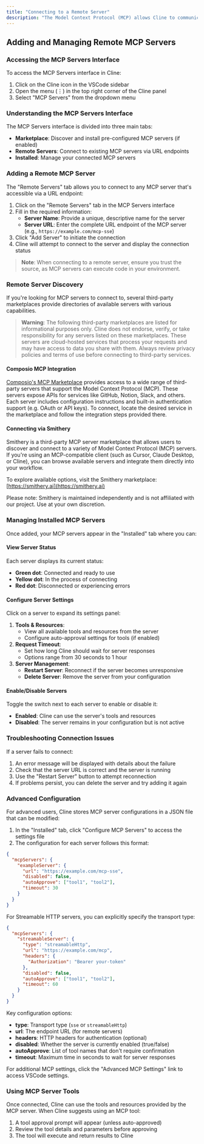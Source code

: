 ```yaml
---
title: "Connecting to a Remote Server"
description: "The Model Context Protocol (MCP) allows Cline to communicate with external servers that provide additional tools and resources to extend its capabilities. This guide explains how to add and connect to remote MCP servers using SSE or Streamable HTTP transports through the MCP Servers interface."
---
```


## Adding and Managing Remote MCP Servers

### Accessing the MCP Servers Interface

To access the MCP Servers interface in Cline:

1. Click on the Cline icon in the VSCode sidebar
2. Open the menu (⋮) in the top right corner of the Cline panel
3. Select "MCP Servers" from the dropdown menu

### Understanding the MCP Servers Interface

The MCP Servers interface is divided into three main tabs:

-   **Marketplace**: Discover and install pre-configured MCP servers (if enabled)
-   **Remote Servers**: Connect to existing MCP servers via URL endpoints
-   **Installed**: Manage your connected MCP servers

### Adding a Remote MCP Server

The "Remote Servers" tab allows you to connect to any MCP server that's accessible via a URL endpoint:

1. Click on the "Remote Servers" tab in the MCP Servers interface
2. Fill in the required information:
    - **Server Name**: Provide a unique, descriptive name for the server
    - **Server URL**: Enter the complete URL endpoint of the MCP server (e.g., `https://example.com/mcp-sse`)
3. Click "Add Server" to initiate the connection
4. Cline will attempt to connect to the server and display the connection status

> **Note**: When connecting to a remote server, ensure you trust the source, as MCP servers can execute code in your environment.

### Remote Server Discovery

If you're looking for MCP servers to connect to, several third-party marketplaces provide directories of available servers with various capabilities.

> **Warning**: The following third-party marketplaces are listed for informational purposes only. Cline does not endorse, verify, or take responsibility for any servers listed on these marketplaces. These servers are cloud-hosted services that process your requests and may have access to data you share with them. Always review privacy policies and terms of use before connecting to third-party services.

#### Composio MCP Integration

[Composio's MCP Marketplace](https://mcp.composio.dev/) provides access to a wide range of third-party servers that support the Model Context Protocol (MCP). These servers expose APIs for services like GitHub, Notion, Slack, and others. Each server includes configuration instructions and built-in authentication support (e.g. OAuth or API keys). To connect, locate the desired service in the marketplace and follow the integration steps provided there.

#### Connecting via Smithery

Smithery is a third-party MCP server marketplace that allows users to discover and connect to a variety of Model Context Protocol (MCP) servers. If you're using an MCP-compatible client (such as Cursor, Claude Desktop, or Cline), you can browse available servers and integrate them directly into your workflow.

To explore available options, visit the Smithery marketplace: [https://smithery.ai](https://smithery.ai)

Please note: Smithery is maintained independently and is not affiliated with our project. Use at your own discretion.

### Managing Installed MCP Servers

Once added, your MCP servers appear in the "Installed" tab where you can:

#### View Server Status

Each server displays its current status:

-   **Green dot**: Connected and ready to use
-   **Yellow dot**: In the process of connecting
-   **Red dot**: Disconnected or experiencing errors

#### Configure Server Settings

Click on a server to expand its settings panel:

1. **Tools & Resources**:
    - View all available tools and resources from the server
    - Configure auto-approval settings for tools (if enabled)
2. **Request Timeout**:
    - Set how long Cline should wait for server responses
    - Options range from 30 seconds to 1 hour
3. **Server Management**:
    - **Restart Server**: Reconnect if the server becomes unresponsive
    - **Delete Server**: Remove the server from your configuration

#### Enable/Disable Servers

Toggle the switch next to each server to enable or disable it:

-   **Enabled**: Cline can use the server's tools and resources
-   **Disabled**: The server remains in your configuration but is not active

### Troubleshooting Connection Issues

If a server fails to connect:

1. An error message will be displayed with details about the failure
2. Check that the server URL is correct and the server is running
3. Use the "Restart Server" button to attempt reconnection
4. If problems persist, you can delete the server and try adding it again

### Advanced Configuration

For advanced users, Cline stores MCP server configurations in a JSON file that can be modified:

1. In the "Installed" tab, click "Configure MCP Servers" to access the settings file
2. The configuration for each server follows this format:

```json
{
  "mcpServers": {
    "exampleServer": {
      "url": "https://example.com/mcp-sse",
      "disabled": false,
      "autoApprove": ["tool1", "tool2"],
      "timeout": 30
    }
  }
}
```

For Streamable HTTP servers, you can explicitly specify the transport type:

```json
{
  "mcpServers": {
    "streamableServer": {
      "type": "streamableHttp",
      "url": "https://example.com/mcp",
      "headers": {
        "Authorization": "Bearer your-token"
      },
      "disabled": false,
      "autoApprove": ["tool1", "tool2"],
      "timeout": 60
    }
  }
}
```

Key configuration options:

-   **type**: Transport type (`sse` or `streamableHttp`)
-   **url**: The endpoint URL (for remote servers)
-   **headers**: HTTP headers for authentication (optional)
-   **disabled**: Whether the server is currently enabled (true/false)
-   **autoApprove**: List of tool names that don't require confirmation
-   **timeout**: Maximum time in seconds to wait for server responses

For additional MCP settings, click the "Advanced MCP Settings" link to access VSCode settings.

### Using MCP Server Tools

Once connected, Cline can use the tools and resources provided by the MCP server. When Cline suggests using an MCP tool:

1. A tool approval prompt will appear (unless auto-approved)
2. Review the tool details and parameters before approving
3. The tool will execute and return results to Cline
